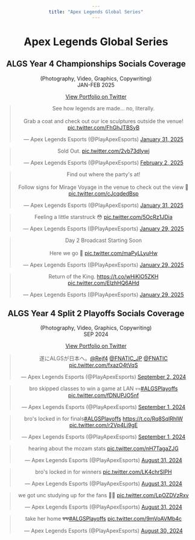 ```yaml
---
title: "Apex Legends Global Series"
---
```


<style>
*{
    text-align: center;
}
</style>

# Apex Legends Global Series

## ALGS Year 4 Championships Socials Coverage
(Photography, Video, Graphics, Copywriting)<br>
JAN-FEB 2025

<a href="https://x.com/b11nk_portfolio/status/1896757052372029756" target="_blank">View Portfolio on Twitter</a>

<blockquote class="twitter-tweet" data-theme="dark"><p lang="en" dir="ltr">See how legends are made... no, literally.<br><br>Grab a coat and check out our ice sculptures outside the venue! <a href="https://t.co/FhGhJTBSyB">pic.twitter.com/FhGhJTBSyB</a></p>&mdash; Apex Legends Esports (@PlayApexEsports) <a href="https://twitter.com/PlayApexEsports/status/1885212870788735005?ref_src=twsrc%5Etfw">January 31, 2025</a></blockquote> <script async src="https://platform.twitter.com/widgets.js" charset="utf-8"></script>

<blockquote class="twitter-tweet" data-theme="dark"><p lang="en" dir="ltr">Sold Out. <a href="https://t.co/2vb73dlywj">pic.twitter.com/2vb73dlywj</a></p>&mdash; Apex Legends Esports (@PlayApexEsports) <a href="https://twitter.com/PlayApexEsports/status/1885915208851628237?ref_src=twsrc%5Etfw">February 2, 2025</a></blockquote> <script async src="https://platform.twitter.com/widgets.js" charset="utf-8"></script>

<blockquote class="twitter-tweet" data-theme="dark"><p lang="en" dir="ltr">Find out where the party&#39;s at!<br><br>Follow signs for Mirage Voyage in the venue to check out the view 🤩 <a href="https://t.co/cJcqdedBsp">pic.twitter.com/cJcqdedBsp</a></p>&mdash; Apex Legends Esports (@PlayApexEsports) <a href="https://twitter.com/PlayApexEsports/status/1885207993362636886?ref_src=twsrc%5Etfw">January 31, 2025</a></blockquote> <script async src="https://platform.twitter.com/widgets.js" charset="utf-8"></script>

<blockquote class="twitter-tweet" data-theme="dark"><p lang="en" dir="ltr">Feeling a little starstruck 😳 <a href="https://t.co/5OcRz1JDia">pic.twitter.com/5OcRz1JDia</a></p>&mdash; Apex Legends Esports (@PlayApexEsports) <a href="https://twitter.com/PlayApexEsports/status/1884526219380855192?ref_src=twsrc%5Etfw">January 29, 2025</a></blockquote> <script async src="https://platform.twitter.com/widgets.js" charset="utf-8"></script>

<blockquote class="twitter-tweet" data-theme="dark"><p lang="en" dir="ltr">Day 2 Broadcast Starting Soon<br><br>Here we go 🫡 <a href="https://t.co/maPyLLyuHw">pic.twitter.com/maPyLLyuHw</a></p>&mdash; Apex Legends Esports (@PlayApexEsports) <a href="https://twitter.com/PlayApexEsports/status/1884742313882407116?ref_src=twsrc%5Etfw">January 29, 2025</a></blockquote> <script async src="https://platform.twitter.com/widgets.js" charset="utf-8"></script>

<blockquote class="twitter-tweet" data-theme="dark"><p lang="en" dir="ltr">Return of the King. <a href="https://t.co/wHiKlO5ZKH">https://t.co/wHiKlO5ZKH</a> <a href="https://t.co/ElzhHQ6AHd">pic.twitter.com/ElzhHQ6AHd</a></p>&mdash; Apex Legends Esports (@PlayApexEsports) <a href="https://twitter.com/PlayApexEsports/status/1884401855490658308?ref_src=twsrc%5Etfw">January 29, 2025</a></blockquote> <script async src="https://platform.twitter.com/widgets.js" charset="utf-8"></script>


## ALGS Year 4 Split 2 Playoffs Socials Coverage
(Photography, Video, Graphics, Copywriting)<br>
SEP 2024

<a href="https://x.com/b11nk_portfolio/status/1896756371724652984" target="_blank">View Portfolio on Twitter</a>

<blockquote class="twitter-tweet" data-theme="dark"><p lang="ja" dir="ltr">遂にALGSが日本へ。<a href="https://twitter.com/Rejf4?ref_src=twsrc%5Etfw">@Rejf4</a> <a href="https://twitter.com/FNATIC_JP?ref_src=twsrc%5Etfw">@FNATIC_JP</a> <a href="https://twitter.com/FNATIC?ref_src=twsrc%5Etfw">@FNATIC</a> <a href="https://t.co/fxazO4tVqS">pic.twitter.com/fxazO4tVqS</a></p>&mdash; Apex Legends Esports (@PlayApexEsports) <a href="https://twitter.com/PlayApexEsports/status/1830410316355654112?ref_src=twsrc%5Etfw">September 2, 2024</a></blockquote> <script async src="https://platform.twitter.com/widgets.js" charset="utf-8"></script>

<blockquote class="twitter-tweet" data-theme="dark"><p lang="en" dir="ltr">bro skipped classes to win a game at LAN 💀💀<a href="https://twitter.com/hashtag/ALGSPlayoffs?src=hash&amp;ref_src=twsrc%5Etfw">#ALGSPlayoffs</a> <a href="https://t.co/fDNUPJO5nf">pic.twitter.com/fDNUPJO5nf</a></p>&mdash; Apex Legends Esports (@PlayApexEsports) <a href="https://twitter.com/PlayApexEsports/status/1830306109703278941?ref_src=twsrc%5Etfw">September 1, 2024</a></blockquote> <script async src="https://platform.twitter.com/widgets.js" charset="utf-8"></script>

<blockquote class="twitter-tweet" data-theme="dark"><p lang="en" dir="ltr">bro&#39;s locked in for finals<a href="https://twitter.com/hashtag/ALGSPlayoffs?src=hash&amp;ref_src=twsrc%5Etfw">#ALGSPlayoffs</a> <a href="https://t.co/Rq8SqIRhlW">https://t.co/Rq8SqIRhlW</a> <a href="https://t.co/r2Vp4Lj9gE">pic.twitter.com/r2Vp4Lj9gE</a></p>&mdash; Apex Legends Esports (@PlayApexEsports) <a href="https://twitter.com/PlayApexEsports/status/1830297457508712529?ref_src=twsrc%5Etfw">September 1, 2024</a></blockquote> <script async src="https://platform.twitter.com/widgets.js" charset="utf-8"></script>

<blockquote class="twitter-tweet" data-theme="dark"><p lang="en" dir="ltr">hearing about the mozam stats <a href="https://t.co/nH7TagaZJG">pic.twitter.com/nH7TagaZJG</a></p>&mdash; Apex Legends Esports (@PlayApexEsports) <a href="https://twitter.com/PlayApexEsports/status/1829963241268912209?ref_src=twsrc%5Etfw">August 31, 2024</a></blockquote> <script async src="https://platform.twitter.com/widgets.js" charset="utf-8"></script>

<blockquote class="twitter-tweet" data-theme="dark"><p lang="en" dir="ltr">bro&#39;s locked in for winners <a href="https://t.co/LK4chrSlPH">pic.twitter.com/LK4chrSlPH</a></p>&mdash; Apex Legends Esports (@PlayApexEsports) <a href="https://twitter.com/PlayApexEsports/status/1829843064606556573?ref_src=twsrc%5Etfw">August 31, 2024</a></blockquote> <script async src="https://platform.twitter.com/widgets.js" charset="utf-8"></script>

<blockquote class="twitter-tweet" data-theme="dark"><p lang="en" dir="ltr">we got unc studying up for the fans 🫶🫶 <a href="https://t.co/LpOZDVzRxv">pic.twitter.com/LpOZDVzRxv</a></p>&mdash; Apex Legends Esports (@PlayApexEsports) <a href="https://twitter.com/PlayApexEsports/status/1829813483858280833?ref_src=twsrc%5Etfw">August 31, 2024</a></blockquote> <script async src="https://platform.twitter.com/widgets.js" charset="utf-8"></script>

<blockquote class="twitter-tweet" data-theme="dark"><p lang="en" dir="ltr">take her home 💔💔<a href="https://twitter.com/hashtag/ALGSPlayoffs?src=hash&amp;ref_src=twsrc%5Etfw">#ALGSPlayoffs</a> <a href="https://t.co/9mVoAVMb4c">pic.twitter.com/9mVoAVMb4c</a></p>&mdash; Apex Legends Esports (@PlayApexEsports) <a href="https://twitter.com/PlayApexEsports/status/1829556378362662983?ref_src=twsrc%5Etfw">August 30, 2024</a></blockquote> <script async src="https://platform.twitter.com/widgets.js" charset="utf-8"></script>


